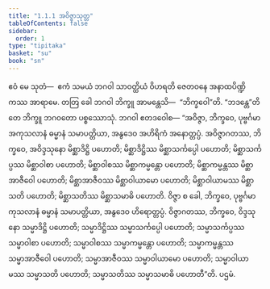 ```yaml
---
title: "1.1.1 အဝိဇ္ဇာသုတ္တ"
tableOfContents: false
sidebar:
  order: 1
type: "tipitaka"
basket: "su"
book: "sn"
---
```



<DynamicBreadcrumb />

<Division number="1" book="sn" e="ch" v="18" p="279">

<Paragraph number="2" book="sn">
ဧဝံ မေ သုတံ—  ဧကံ သမယံ ဘဂဝါ သာဝတ္ထိယံ ဝိဟရတိ ဇေတဝနေ အနာထပိဏ္ဍိကဿ အာရာမေ. တတြ ခေါ ဘဂဝါ ဘိက္ခူ အာမန္တေသိ—  “ဘိက္ခဝေါ”တိ. “ဘဒန္တေ”တိ တေ ဘိက္ခူ ဘဂဝတော ပစ္စဿောသုံ. ဘဂဝါ ဧတဒဝေါစ—
</Paragraph>

<Paragraph number="3" book="sn">
“အဝိဇ္ဇာ, ဘိက္ခဝေ, ပုဗ္ဗင်္ဂမာ အကုသလာနံ ဓမ္မာနံ သမာပတ္တိယာ, အနွဒေဝ အဟိရိကံ အနောတ္တပ္ပံ. အဝိဇ္ဇာဂတဿ, ဘိက္ခဝေ, အဝိဒ္ဒသုနော မိစ္ဆာဒိဋ္ဌိ ပဟောတိ; မိစ္ဆာဒိဋ္ဌိဿ မိစ္ဆာသင်္ကပ္ပေါ ပဟောတိ; မိစ္ဆာသင်္ကပ္ပဿ မိစ္ဆာဝါစာ ပဟောတိ; မိစ္ဆာဝါစဿ မိစ္ဆာကမ္မန္တော ပဟောတိ; မိစ္ဆာကမ္မန္တဿ မိစ္ဆာအာဇီဝေါ ပဟောတိ; မိစ္ဆာအာဇီဝဿ မိစ္ဆာဝါယာမော ပဟောတိ; မိစ္ဆာဝါယာမဿ မိစ္ဆာသတိ ပဟောတိ; မိစ္ဆာသတိဿ မိစ္ဆာသမာဓိ ပဟောတိ.
</Paragraph>

<Paragraph number="4" book="sn">
ဝိဇ္ဇာ စ ခေါ, ဘိက္ခဝေ, ပုဗ္ဗင်္ဂမာ ကုသလာနံ ဓမ္မာနံ သမာပတ္တိယာ, အနွဒေဝ ဟိရောတ္တပ္ပံ. ဝိဇ္ဇာဂတဿ, ဘိက္ခဝေ, ဝိဒ္ဒသုနော သမ္မာဒိဋ္ဌိ ပဟောတိ; သမ္မာဒိဋ္ဌိဿ သမ္မာသင်္ကပ္ပေါ ပဟောတိ; သမ္မာသင်္ကပ္ပဿ သမ္မာဝါစာ ပဟောတိ; သမ္မာဝါစဿ သမ္မာကမ္မန္တော ပဟောတိ; သမ္မာကမ္မန္တဿ သမ္မာအာဇီဝေါ ပဟောတိ; သမ္မာအာဇီဝဿ သမ္မာဝါယာမော ပဟောတိ; သမ္မာဝါယာမဿ သမ္မာသတိ ပဟောတိ; သမ္မာသတိဿ သမ္မာသမာဓိ ပဟောတီ”တိ.

</Paragraph>
</Division>

<Paragraph number="5" type="center" book="sn">
ပဌမံ.
</Paragraph>